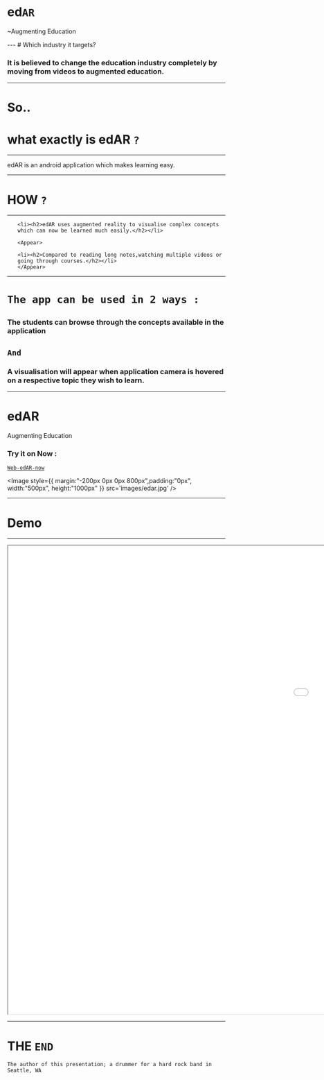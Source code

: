

# ed`AR`
<p>~Augmenting Education</p>
<Head>
  <title>edAR</title>
</Head>
---
# Which industry it targets?

<div style={{ color: 'grey' }}>
  <Appear>
  <h3>It is believed to change the education industry completely by moving from videos to augmented education.</h3>
  </Appear>
</div>

---

# So..

# what exactly is edAR `?` 
  

---

edAR is an android application which makes learning easy.

---



  
# HOW `?` 
  



---
<div >
  
  <ul style={{listStyle: 'none'}}>
    
    <li><h2>edAR uses augmented reality to visualise complex concepts which can now be learned much easily.</h2></li>
    
    <Appear>
    
    <li><h2>Compared to reading long notes,watching multiple videos or going through courses.</h2></li>
    </Appear>

  </ul> 
  
</div>

---

<div style={{ color: 'cornflowerblue' }}>
  
  <h1>
    
    The app can be used in 2 ways :

  </h1>

</div>

### The students can browse through the concepts available in the application

## `And`

### A visualisation will appear when application camera is hovered on a respective topic they wish to learn. 




---


<div style={{  margin:"100px 0px -350px -1000px",color: 'cornflowerblue' }}>
  
  <h1>edAR</h1>
<p>Augmenting Education</p>

### Try it on Now :

[`Web-edAR-now`](https://edar-web-evjn6dtn9.now.sh/)

</div>

<Image style={{ margin:"-200px 0px 0px 800px",padding:"0px", width:"500px", height:"1000px" }}  src='images/edar.jpg' />



---

# Demo


---

<iframe width="1920" height="1080" src='video/ardemo1.mp4' >
</iframe>

---


# THE `END`
  

```notes
The author of this presentation; a drummer for a hard rock band in Seattle, WA
```
